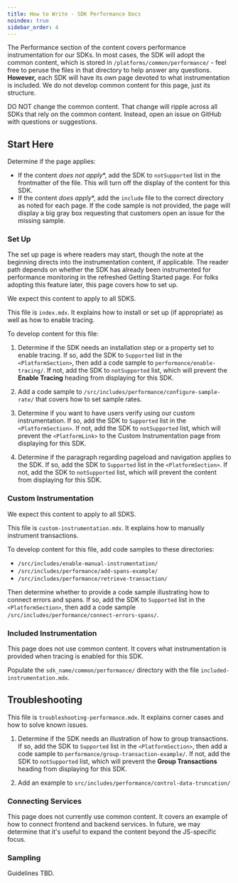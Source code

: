 ```yaml
---
title: How to Write - SDK Performance Docs
noindex: true
sidebar_order: 4
---
```


The Performance section of the content covers performance instrumentation for our SDKs. In most cases, the SDK will adopt the common content, which is stored in `/platforms/common/performance/` - feel free to peruse the files in that directory to help answer any questions. **However,** each SDK will have its _own_ page devoted to what instrumentation is included. We do not develop common content for this page, just its structure.

<Alert >

DO NOT change the common content. That change will ripple across all SDKs that rely on the common content. Instead, open an issue on GitHub with questions or suggestions.

</Alert >

## Start Here

Determine if the page applies:

- If the content *does not apply**, add the SDK to `notSupported` list in the frontmatter of the file. This will turn off the display of the content for this SDK.
- If the content *does apply**, add the `include` file to the correct directory as noted for each page. If the code sample is not provided, the page will display a big gray box requesting that customers open an issue for the missing sample.

### Set Up

The set up page is where readers may start, though the note at the beginning directs into the instrumentation content, if applicable. The reader path depends on whether the SDK has already been instrumented for performance monitoring in the refreshed Getting Started page. For folks adopting this feature later, this page covers how to set up.

We expect this content to apply to all SDKS.

This file is `index.mdx`. It explains how to install or set up (if appropriate) as well as how to enable tracing.

To develop content for this file:

1. Determine if the SDK needs an installation step or a property set to enable tracing. If so, add the SDK to `Supported` list in the `<PlatformSection>`, then add a code sample to `performance/enable-tracing/`. If not, add the SDK to `notSupported` list, which will prevent the **Enable Tracing** heading from displaying for this SDK.

2. Add a code sample to `/src/includes/performance/configure-sample-rate/` that covers how to set sample rates.

3. Determine if you want to have users verify using our custom instrumentation. If so, add the SDK to `Supported` list in the `<PlatformSection>`. If not, add the SDK to `notSupported` list, which will prevent the `<PlatformLink>` to the Custom Instrumentation page from displaying for this SDK.

4. Determine if the paragraph regarding pageload and navigation applies to the SDK. If so, add the SDK to `Supported` list in the `<PlatformSection>`. If not, add the SDK to `notSupported` list, which will prevent the content from displaying for this SDK.

### Custom Instrumentation

We expect this content to apply to all SDKS.

This file is `custom-instrumentation.mdx`. It explains how to manually instrument transactions.

To develop content for this file, add code samples to these directories:

- `/src/includes/enable-manual-instrumentation/`
- `/src/includes/performance/add-spans-example/`
- `/src/includes/performance/retrieve-transaction/`

Then determine whether to provide a code sample illustrating how to connect errors and spans. If so, add the SDK to `Supported` list in the `<PlatformSection>`, then add a code sample `/src/includes/performance/connect-errors-spans/`.

### Included Instrumentation

This page does not use common content. It covers what instrumentation is provided when tracing is enabled for this SDK.

Populate the `sdk_name/common/performance/` directory with the file `included-instrumentation.mdx`.

## Troubleshooting

This file is `troubleshooting-performance.mdx`. It explains corner cases and how to solve known issues.

1. Determine if the SDK needs an illustration of how to group transactions. If so, add the SDK to `Supported` list in the `<PlatformSection>`, then add a code sample to `performance/group-transaction-example/`. If not, add the SDK to `notSupported` list, which will prevent the **Group Transactions** heading from displaying for this SDK.

2. Add an example to `src/includes/performance/control-data-truncation/`

### Connecting Services

This page does not currently use common content. It covers an example of how to connect frontend and backend services. In future, we may determine that it's useful to expand the content beyond the JS-specific focus.

### Sampling

Guidelines TBD.
